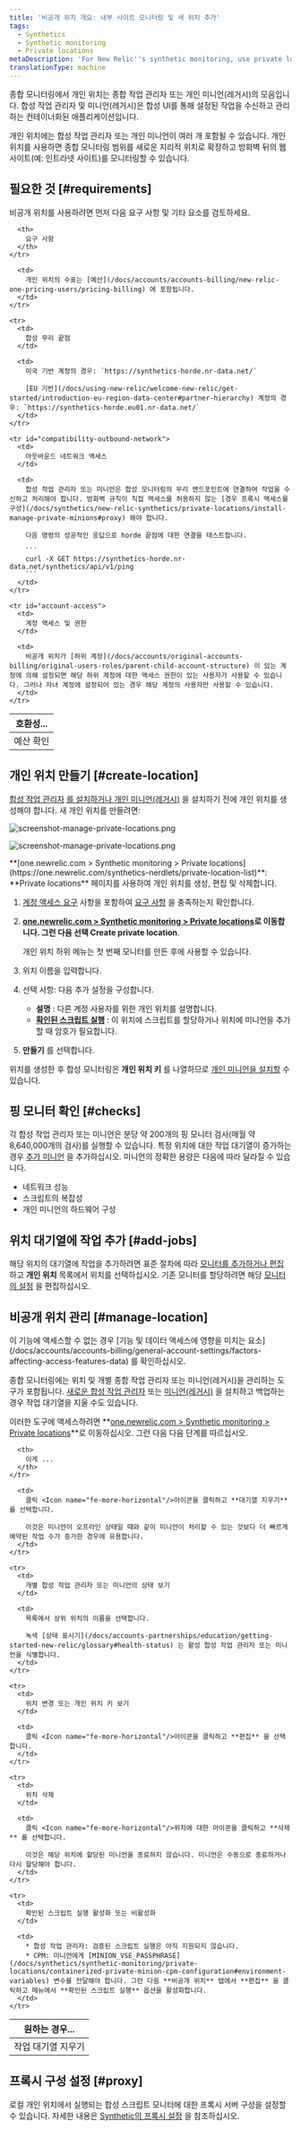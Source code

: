 ```yaml
---
title: '비공개 위치 개요: 내부 사이트 모니터링 및 새 위치 추가'
tags:
  - Synthetics
  - Synthetic monitoring
  - Private locations
metaDescription: 'For New Relic''s synthetic monitoring, use private locations to run synthetic minions on your own systems, to monitor intranets, or expand geographical coverage.'
translationType: machine
---
```




종합 모니터링에서 개인 위치는 종합 작업 관리자 또는 개인 미니언(레거시)의 모음입니다. 합성 작업 관리자 및 미니언(레거시)은 합성 UI를 통해 설정된 작업을 수신하고 관리하는 컨테이너화된 애플리케이션입니다.

개인 위치에는 합성 작업 관리자 또는 개인 미니언이 여러 개 포함될 수 있습니다. 개인 위치를 사용하면 종합 모니터링 범위를 새로운 지리적 위치로 확장하고 방화벽 뒤의 웹 사이트(예: 인트라넷 사이트)를 모니터링할 수 있습니다.

## 필요한 것 [#requirements]

비공개 위치를 사용하려면 먼저 다음 요구 사항 및 기타 요소를 검토하세요.

<table>
  <thead>
    <tr>
      <th style={{ width: "200px" }}>
        호환성...
      </th>

      <th>
        요구 사항
      </th>
    </tr>
  </thead>

  <tbody>
    <tr id="compatibility-check-budget">
      <td>
        예산 확인
      </td>

      <td>
        개인 위치의 수표는 [예산](/docs/accounts/accounts-billing/new-relic-one-pricing-users/pricing-billing) 에 포함됩니다.
      </td>
    </tr>

    <tr>
      <td>
        합성 무리 끝점
      </td>

      <td>
        미국 기반 계정의 경우: `https://synthetics-horde.nr-data.net/`

        [EU 기반](/docs/using-new-relic/welcome-new-relic/get-started/introduction-eu-region-data-center#partner-hierarchy) 계정의 경우: `https://synthetics-horde.eu01.nr-data.net/`
      </td>
    </tr>

    <tr id="compatibility-outbound-network">
      <td>
        아웃바운드 네트워크 액세스
      </td>

      <td>
        합성 작업 관리자 또는 미니언은 합성 모니터링의 무리 엔드포인트에 연결하여 작업을 수신하고 처리해야 합니다. 방화벽 규칙이 직접 액세스를 허용하지 않는 [경우 프록시 액세스를 구성](/docs/synthetics/new-relic-synthetics/private-locations/install-manage-private-minions#proxy) 해야 합니다.

        다음 명령의 성공적인 응답으로 horde 끝점에 대한 연결을 테스트합니다.

        ```
        curl -X GET https://synthetics-horde.nr-data.net/synthetics/api/v1/ping
        ```
      </td>
    </tr>

    <tr id="account-access">
      <td>
        계정 액세스 및 권한
      </td>

      <td>
        비공개 위치가 [하위 계정](/docs/accounts/original-accounts-billing/original-users-roles/parent-child-account-structure) 이 있는 계정에 의해 설정되면 해당 하위 계정에 대한 액세스 권한이 있는 사용자가 사용할 수 있습니다. 그러나 자녀 계정에 설정되어 있는 경우 해당 계정의 사용자만 사용할 수 있습니다.
      </td>
    </tr>
  </tbody>
</table>

## 개인 위치 만들기 [#create-location]

[합성 작업 관리자](/docs/synthetics/synthetic-monitoring/private-locations/install-job-manager) [를 설치하거나 개인 미니언(레거시)](/docs/synthetics/new-relic-synthetics/private-locations/install-containerized-private-minions-cpms) 을 설치하기 전에 개인 위치를 생성해야 합니다. 새 개인 위치를 만들려면:

<img
  title="screenshot-manage-private-locations.png"
  alt="screenshot-manage-private-locations.png"
  src={syntheticFindPrivateLocationButton}
/>

<img
  title="screenshot-manage-private-locations.png"
  alt="screenshot-manage-private-locations.png"
  src={syntheticPrivateLocationPage}
/>

<figcaption>
  **[one.newrelic.com > Synthetic monitoring > Private locations](https://one.newrelic.com/synthetics-nerdlets/private-location-list)**: **Private locations** 페이지를 사용하여 개인 위치를 생성, 편집 및 삭제합니다.
</figcaption>

1. [계정 액세스 요구](#account-access) 사항을 포함하여 [요구 사항](#requirements) 을 충족하는지 확인합니다.

2. **[one.newrelic.com > Synthetic monitoring > Private locations](https://one.newrelic.com/synthetics-nerdlets/private-location-list)**로 이동합니다. 그런 다음 선택 <Icon name="fe-plus-circle"/>** Create private location**.

   <Callout variant="tip">
     개인 위치 하위 메뉴는 첫 번째 모니터를 만든 후에 사용할 수 있습니다.
   </Callout>

3. 위치 이름을 입력합니다.

4. 선택 사항: 다음 추가 설정을 구성합니다.

   * **설명** : 다른 계정 사용자를 위한 개인 위치를 설명합니다.
   * **[확인된 스크립트 실행](/docs/synthetics/new-relic-synthetics/private-locations/verified-script-execution-private-locations)** : 이 위치에 스크립트를 할당하거나 위치에 미니언을 추가할 때 암호가 필요합니다.

5. **만들기** 를 선택합니다.

위치를 생성한 후 합성 모니터링은 **개인 위치 키** 를 나열하므로 [개인 미니언을 설치할](/docs/synthetics/new-relic-synthetics/private-locations/install-containerized-private-minions-cpms#install-update) 수 있습니다.

## 핑 모니터 확인 [#checks]

각 합성 작업 관리자 또는 미니언은 분당 약 200개의 핑 모니터 검사(매월 약 8,640,000개의 검사)를 실행할 수 있습니다. 특정 위치에 대한 작업 대기열이 증가하는 경우 [추가 미니언](/docs/synthetics/new-relic-synthetics/private-locations/install-containerized-private-minions-cpms#install-update) 을 추가하십시오. 미니언의 정확한 용량은 다음에 따라 달라질 수 있습니다.

* 네트워크 성능
* 스크립트의 복잡성
* 개인 미니언의 하드웨어 구성

## 위치 대기열에 작업 추가 [#add-jobs]

해당 위치의 대기열에 작업을 추가하려면 표준 절차에 따라 [모니터를 추가하거나 편집](/docs/synthetics/new-relic-synthetics/using-monitors/add-edit-monitors#adding-monitors) 하고 **개인 위치** 목록에서 위치를 선택하십시오. 기존 모니터를 할당하려면 해당 [모니터의 설정](/docs/synthetics/new-relic-synthetics/using-monitors/add-edit-monitors#editing-monitors) 을 편집하십시오.

## 비공개 위치 관리 [#manage-location]

<Callout variant="tip">
  이 기능에 액세스할 수 없는 경우 [기능 및 데이터 액세스에 영향을 미치는 요소](/docs/accounts/accounts-billing/general-account-settings/factors-affecting-access-features-data) 를 확인하십시오.
</Callout>

종합 모니터링에는 위치 및 개별 종합 작업 관리자 또는 미니언(레거시)을 관리하는 도구가 포함됩니다. [새로운 합성 작업 관리자](/docs/synthetics/synthetic-monitoring/private-locations/install-job-manager) 또는 [미니언(레거시)](/docs/synthetics/synthetic-monitoring/private-locations/install-containerized-private-minions-cpms#install-update) 을 설치하고 백업하는 경우 작업 대기열을 지울 수도 있습니다.

이러한 도구에 액세스하려면 **[one.newrelic.com > Synthetic monitoring > Private locations](https://one.newrelic.com/synthetics-nerdlets/private-location-list)**로 이동하십시오. 그런 다음 다음 단계를 따르십시오.

<table>
  <thead>
    <tr>
      <th style={{ width: "200px" }}>
        원하는 경우...
      </th>

      <th>
        이게 ...
      </th>
    </tr>
  </thead>

  <tbody>
    <tr>
      <td>
        작업 대기열 지우기
      </td>

      <td>
        클릭 <Icon name="fe-more-horizontal"/>아이콘을 클릭하고 **대기열 지우기** 를 선택합니다.

        이것은 미니언이 오프라인 상태일 때와 같이 미니언이 처리할 수 있는 것보다 더 빠르게 예약된 작업 수가 증가한 경우에 유용합니다.
      </td>
    </tr>

    <tr>
      <td>
        개별 합성 작업 관리자 또는 미니언의 상태 보기
      </td>

      <td>
        목록에서 상위 위치의 이름을 선택합니다.

        녹색 [상태 표시기](/docs/accounts-partnerships/education/getting-started-new-relic/glossary#health-status) 는 활성 합성 작업 관리자 또는 미니언을 식별합니다.
      </td>
    </tr>

    <tr>
      <td>
        위치 변경 또는 개인 위치 키 보기
      </td>

      <td>
        클릭 <Icon name="fe-more-horizontal"/>아이콘을 클릭하고 **편집** 을 선택합니다.
      </td>
    </tr>

    <tr>
      <td>
        위치 삭제
      </td>

      <td>
        클릭 <Icon name="fe-more-horizontal"/>위치에 대한 아이콘을 클릭하고 **삭제** 를 선택합니다.

        이것은 해당 위치에 할당된 미니언을 종료하지 않습니다. 미니언은 수동으로 종료하거나 다시 할당해야 합니다.
      </td>
    </tr>

    <tr>
      <td>
        확인된 스크립트 실행 활성화 또는 비활성화
      </td>

      <td>
        * 합성 작업 관리자: 검증된 스크립트 실행은 아직 지원되지 않습니다.
        * CPM: 미니언에게 [MINION_VSE_PASSPHRASE](/docs/synthetics/synthetic-monitoring/private-locations/containerized-private-minion-cpm-configuration#environment-variables) 변수를 전달해야 합니다. 그런 다음 **비공개 위치** 탭에서 **편집** 을 클릭하고 메뉴에서 **확인된 스크립트 실행** 옵션을 활성화합니다.
      </td>
    </tr>
  </tbody>
</table>

## 프록시 구성 설정 [#proxy]

로컬 개인 위치에서 실행되는 합성 스크립트 모니터에 대한 프록시 서버 구성을 설정할 수 있습니다. 자세한 내용은 [Synthetic의 프록시 설정](/docs/synthetics/synthetic-monitoring/scripting-monitors/set-proxy-settings-properties-scripted-monitors) 을 참조하십시오.